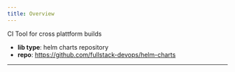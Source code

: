```yaml
---
title: Overview
---
```



CI Tool for cross plattform builds

- **lib type**: helm charts repository
- **repo**: https://github.com/fullstack-devops/helm-charts

---

<ReadmePartial name="Readme" />